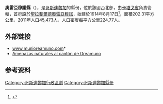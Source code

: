 {{Infobox settlement|name=奧雷亞穆諾縣|subdivision_type=国家|blank_info=307|timezone1=[[UTC−06:00|UTC−06:00]]|population_density_km2=auto|population_as_of=2011|population_total=45473|elevation_m=1861|area_total_km2=202.31|parts_type=|subdivision_name1=|subdivision_type1=|subdivision_name={{CRI}}|established_date=1914年8月17<ref>{{cite book |last1=Hernández |first1=Hermógenes |title=Costa Rica: evolución territorial y principales censos de población 1502 - 1984 |date=1985 |publisher=Editorial Universidad Estatal a Distancia |location=San José |isbn=9977-64-243-5 |pages=164-173 |edition=1 |url=https://ccp.ucr.ac.cr/bvp/mapoteca/CostaRica/generales/atlas_censal/ |access-date=5 October 2020 |language=es |archive-date=2020-10-08 |archive-url=https://web.archive.org/web/20201008142102/https://ccp.ucr.ac.cr/bvp/mapoteca/CostaRica/generales/atlas_censal/ |dead-url=no }}</ref>|native_name_lang=es|established_title=建立日期|image_caption=在奧雷亞穆諾縣的Cot town。|image_alt=在奧雷亞穆諾縣的Cot town。|image_skyline=Cot. Oreamuno. Cartago. Costa Rica.JPG|map_caption=奧雷亞穆諾縣|map_alt=奧雷亞穆諾縣|image_map={{maplink|frame=yes|plain=yes|frame-align=center|type=shape|title=奧雷亞穆諾縣}}|coordinates={{coord|9.9972861|-83.8769838|type:adm2nd_region:CR|display=inline,title}}|pushpin_map_caption=奧雷亞穆諾縣在哥斯达黎加的位置|pushpin_map_alt=奧雷亞穆諾縣在哥斯达黎加的位置|pushpin_map=Costa Rica|website={{URL|https://www.oreamuno.go.cr/}}}}'''奧雷亞穆諾縣'''（{{lang-es|Cantón de Oreamuno}}），是[[哥斯達黎加|哥斯達黎加]]的縣份，位於該國西北部，由[[卡塔戈省|卡塔戈省]]負責管轄，首府設於[[聖拉斐爾德奧雷亞穆諾區|聖拉斐爾德奧雷亞穆諾]]，始建於1914年8月17日<ref name="crevoterritorial">{{cite book|last1=Hernández|first1=Hermógenes|title=Costa Rica: evolución territorial y principales censos de población 1502 - 1984|date=1985|publisher=Editorial Universidad Estatal a Distancia|location=San José|isbn=9977-64-243-5|pages=164-173|edition=1|url=https://ccp.ucr.ac.cr/bvp/mapoteca/CostaRica/generales/atlas_censal/|access-date=5 October 2020|language=es|archive-date=2020-10-08|archive-url=https://web.archive.org/web/20201008142102/https://ccp.ucr.ac.cr/bvp/mapoteca/CostaRica/generales/atlas_censal/|dead-url=no}}</ref>，面積202.31平方公里，2011年人口45,473人，人口密度每平方公里224.77人。

==外部链接==
* [http://www.munioreamuno.com www.munioreamuno.com]* {{Wayback|url=http://www.munioreamuno.com/ |date=20150416164516 }}
* [https://web.archive.org/web/20150923205026/http://www.cne.go.cr/Atlas%20de%20Amenazas/OREAMUNO.htm Amenazas naturales al cantón de Oreamuno]

== 参考资料 ==
<references />
{{哥斯達黎加省份}}
[[Category:哥斯達黎加行政區劃|Category:哥斯達黎加行政區劃]]
[[Category:哥斯達黎加縣份|Category:哥斯達黎加縣份]]